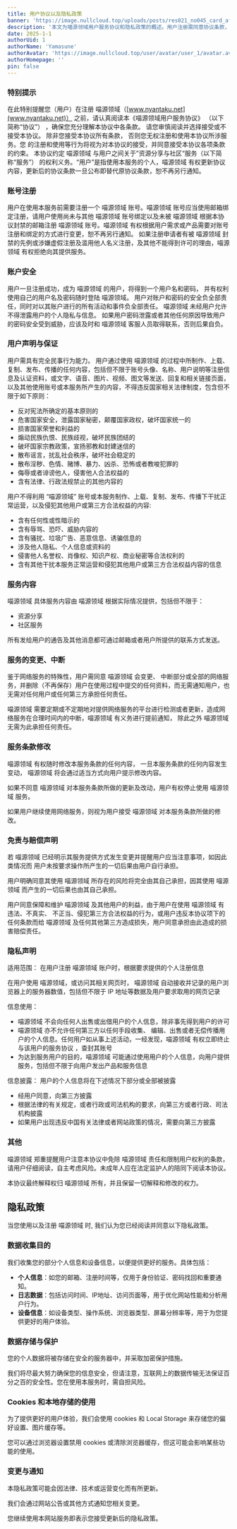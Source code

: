 ```yaml
---
title: 用户协议以及隐私政策
banner: 'https://image.nullcloud.top/uploads/posts/res021_no045_card_after_training.avif'
description: '本文为喵源领域用户服务协议和隐私政策的概述。用户注册需同意协议条款，账号安全由用户负责。用户需遵守法律法规，不得发布违法或侵权内容。喵源领域提供资源分享和社区服务，可能变更或中断服务。隐私政策说明收集个人信息、日志数据和设备信息的目的，数据将加密存储并采取保护措施。使用cookies和本地存储优化用户体验。协议和隐私政策可能更新，继续使用即视为接受变更'
date: 2025-1-1
authorUid: 1
authorName: 'Yamasune'
authorAvatar: 'https://image.nullcloud.top/user/avatar/user_1/avatar.avif'
authorHomepage: ''
pin: false
---
```




### 特别提示

在此特别提醒您（用户）在注册 喵源领域（[www.nyantaku.net](www.nyantaku.net)） 之前，请认真阅读本《喵源领域用户服务协议》 （以下简称“协议”） ，确保您充分理解本协议中各条款。 请您审慎阅读并选择接受或不接受本协议。 除非您接受本协议所有条款， 否则您无权注册和使用本协议所涉服务。您 的注册和使用等行为将视为对本协议的接受，并同意接受本协议各项条款的约束。 本协议约定 喵源领域 与用户之间关于”资源分享与社区“服务（以下简称“服务”） 的权利义务。“用户”是指使用本服务的个人，喵源领域 有权更新协议内容，更新后的协议条款一旦公布即替代原协议条款，恕不再另行通知。

### 账号注册

用户在使用本服务前需要注册一个 喵源领域 账号。喵源领域 账号应当使用邮箱绑定注册，请用户使用尚未与其他 喵源领域 账号绑定以及未被 喵源领域 根据本协议封禁的邮箱注册 喵源领域 账号。喵源领域 有权根据用户需求或产品需要对账号注册和绑定的方式进行变更，恕不再另行通知。 如果注册申请者有被 喵源领域 封禁的先例或涉嫌虚假注册及滥用他人名义注册，及其他不能得到许可的理由，喵源领域 有权拒绝向其提供服务。

### 账户安全

用户一旦注册成功，成为 喵源领域 的用户，将得到一个用户名和密码， 并有权利使用自己的用户名及密码随时登陆 喵源领域。 用户对账户和密码的安全负全部责任，同时对以其账户进行的所有活动和事件负全部责任。 喵源领域 未经用户允许不得泄露用户的个人隐私与信息。 如果用户密码泄露或者其他任何原因导致用户的密码安全受到威胁，应该及时和 喵源领域 客服人员取得联系，否则后果自负。

### 用户声明与保证

用户需具有完全民事行为能力。 用户通过使用 喵源领域 的过程中所制作、上载、复制、发布、传播的任何内容，包括但不限于账号头像、名称、用户说明等注册信息及认证资料，或文字、语音、图片、视频、图文等发送、回复和相关链接页面，以及其他使用账号或本服务所产生的内容，不得违反国家相关法律制度，包含但不限于如下原则：

- 反对宪法所确定的基本原则的
- 危害国家安全，泄露国家秘密，颠覆国家政权，破坏国家统一的
- 损害国家荣誉和利益的
- 煽动民族仇恨、民族歧视，破坏民族团结的
- 破坏国家宗教政策，宣扬邪教和封建迷信的
- 散布谣言，扰乱社会秩序，破坏社会稳定的
- 散布淫秽、色情、赌博、暴力、凶杀、恐怖或者教唆犯罪的
- 侮辱或者诽谤他人，侵害他人合法权益的
- 含有法律、行政法规禁止的其他内容的

用户不得利用 “喵源领域” 账号或本服务制作、上载、复制、发布、传播下干扰正常运营，以及侵犯其他用户或第三方合法权益的内容:

- 含有任何性或性暗示的
- 含有辱骂、恐吓、威胁内容的
- 含有骚扰、垃圾广告、恶意信息、诱骗信息的
- 涉及他人隐私、个人信息或资料的
- 侵害他人名誉权、肖像权、知识产权、商业秘密等合法权利的
- 含有其他干扰本服务正常运营和侵犯其他用户或第三方合法权益内容的信息

### 服务内容

喵源领域 具体服务内容由 喵源领域 根据实际情况提供，包括但不限于：

- 资源分享
- 社区服务

所有发给用户的通告及其他消息都可通过邮箱或者用户所提供的联系方式发送。

### 服务的变更、中断

鉴于网络服务的特殊性，用户需同意 喵源领域 会变更、 中断部分或全部的网络服务，并删除（不再保存）用户在使用过程中提交的任何资料，而无需通知用户，也无需对任何用户或任何第三方承担任何责任。

喵源领域 需要定期或不定期地对提供网络服务的平台进行检测或者更新，造成网络服务在合理时间内的中断，喵源领域 有义务进行提前通知， 除此之外 喵源领域 无需为此承担任何责任。

### 服务条款修改

喵源领域 有权随时修改本服务条款的任何内容， 一旦本服务条款的任何内容发生变动， 喵源领域 将会通过适当方式向用户提示修改内容。

如果不同意 喵源领域 对本服务条款所做的更新及改动，用户有权停止使用 喵源领域 服务。

如果用户继续使用网络服务，则视为用户接受 喵源领域 对本服务条款所做的修改。

### 免责与赔偿声明

若 喵源领域 已经明示其服务提供方式发生变更并提醒用户应当注意事项，如因此类情况而 用户未按要求操作所产生的一切后果由用户自行承担。

用户明确同意其使用 喵源领域 所存在的风险将完全由其自己承担，因其使用 喵源领域 而产生的一切后果也由其自己承担。

用户同意保障和维护 喵源领域 及其他用户的利益，由于用户在使用 喵源领域 有违法、不真实、 不正当、侵犯第三方合法权益的行为，或用户违反本协议项下的任何条款而给 喵源领域 及任何其他第三方造成损失，用户同意承担由此造成的损害赔偿责任。

### 隐私声明

适用范围： 在用户注册 喵源领域 账户时，根据要求提供的个人注册信息

在用户使用 喵源领域，或访问其相关网页时， 喵源领域 自动接收并记录的用户浏览器上的服务器数值，包括但不限于 IP 地址等数据及用户要求取用的网页记录

信息使用：

- 喵源领域 不会向任何人出售或出借用户的个人信息，除非事先得到用户的许可
- 喵源领域 亦不允许任何第三方以任何手段收集、 编辑、出售或者无偿传播用户的个人信息。任何用户如从事上述活动，一经发现，喵源领域 有权立即终止与该用户的服务协议 ，查封其账号
- 为达到服务用户的目的，喵源领域 可能通过使用用户的个人信息，向用户提供服务，包括但不限于向用户发出产品和服务信息

信息披露： 用户的个人信息将在下述情况下部分或全部被披露

- 经用户同意，向第三方披露
- 根据法律的有关规定，或者行政或司法机构的要求，向第三方或者行政、司法机构披露
- 如果用户出现违反中国有关法律或者网站政策的情况，需要向第三方披露

### 其他

喵源领域 郑重提醒用户注意本协议中免除 喵源领域 责任和限制用户权利的条款，请用户仔细阅读，自主考虑风险。未成年人应在法定监护人的陪同下阅读本协议。

本协议最终解释权归 喵源领域 所有，并且保留一切解释和修改的权力。

## 隐私政策

当您使用以及注册 喵源领域 时, 我们认为您已经阅读并同意以下隐私政策。

### 数据收集目的

我们收集您的部分个人信息和设备信息，以便提供更好的服务。具体包括：

- **个人信息**：如您的邮箱、注册时间等，仅用于身份验证、密码找回和重要通知。
- **日志数据**：包括访问时间、IP地址、访问页面等，用于优化网站性能和分析用户行为。
- **设备信息**：如设备类型、操作系统、浏览器类型、屏幕分辨率等，用于为您提供更好的用户体验。

### 数据存储与保护

您的个人数据将被存储在安全的服务器中，并采取加密保护措施。

我们将尽最大努力确保您的信息安全，但请注意，互联网上的数据传输无法保证百分之百的安全性。您在使用本服务时，需自担风险。

### Cookies 和本地存储的使用

为了提供更好的用户体验，我们会使用 cookies 和 Local Storage 来存储您的偏好设置、图片缓存等。

您可以通过浏览器设置禁用 cookies 或清除浏览器缓存，但这可能会影响某些功能的使用。

### 变更与通知

本隐私政策可能会因法律、技术或运营变化而有所更新。

我们会通过网站公告或其他方式通知您相关变更。

您继续使用本网站服务即表示您接受更新后的隐私政策。
